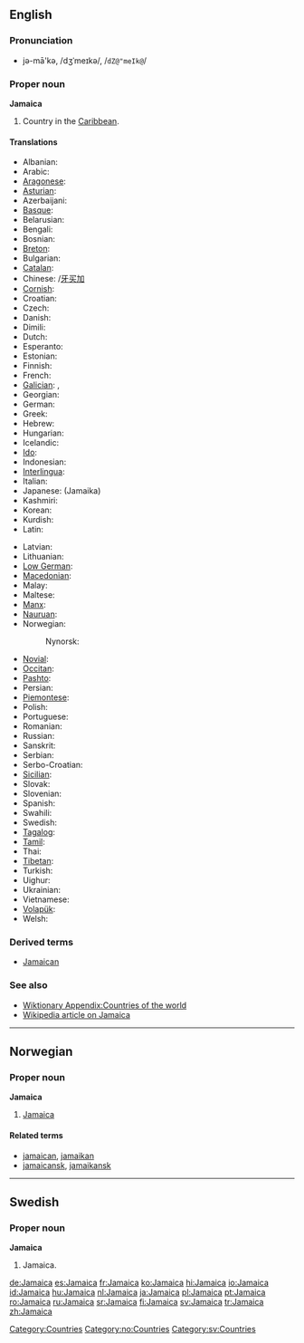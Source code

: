 {{see|jamaica}}
==English==

===Pronunciation===
*jə-mā'kə, /dʒˈmeɪkə/, /<tt>dZ@"meIk@</tt>/

===Proper noun===
'''Jamaica'''

# Country in the [[Caribbean]].

====Translations====
{{trans-top|island country in the Caribbean}}
*Albanian: {{t|sq|Xhamajka|xs=Albanian}}
*Arabic: {{t|ar|جامايكا|sc=Arab}}
*[[Aragonese]]: {{t|an|Chamaica|xs=Aragonese}}
*[[Asturian]]: {{t|ast|Xamaica|xs=Asturian}}
*Azerbaijani: {{t|az|Yamayka|xs=Azeri}}
*[[Basque]]: {{t-|eu|Jamaika|xs=Basque}}
*Belarusian: {{t|be|Ямайка|sc=Cyrl|xs=Belarusian}}
*Bengali: {{t|bn|জামাইকা|sc=Beng|xs=Bengali}}
*Bosnian: {{t|bs|Jamajka|f}}
*[[Breton]]: {{t-|br|Jamaika|xs=Breton}}
*Bulgarian: {{t|bg|Ямайка|sc=Cyrl}}
*[[Catalan]]: {{t-|ca|Jamaica}}
*Chinese: {{t|cmn|牙買加|sc=Hani|xs=Mandarin}}/[[牙买加]]
*[[Cornish]]: {{t|kw|Jamayka|xs=Cornish}}
*Croatian: {{t|hr|Jamajka}}
*Czech: {{t|cs|Jamajka}}
*Danish: {{t-|da|Jamaica}}
*Dimili: {{tø|diq|Cameika}}
*Dutch: {{t+|nl|Jamaica}}
*Esperanto: {{t-|eo|Jamajko|xs=Esperanto}}
*Estonian: {{t-|et|Jamaica}}
*Finnish: {{t+|fi|Jamaika}}
*French: {{t+|fr|Jamaïque|f}}
*[[Galician]]: {{t|gl|Xamaica|xs=Galician}}, {{t-|gl|Jamaica|xs=Galician}}
*Georgian: {{t|ka|იამაიკა|xs=Georgian}}
*German: {{t+|de|Jamaika}}
*Greek: {{t|el|Τζαμάικα|f|sc=Grek}}
*Hebrew: {{t|he|ג'מייקה|sc=Hebr}}
*Hungarian: {{t+|hu|Jamaica}}
*Icelandic: {{t|is|Jamaíka}}
*[[Ido]]: {{t+|io|Jamaika|xs=Ido}}
*Indonesian: {{t-|id|Jamaika|xs=Indonesian}}
*[[Interlingua]]: {{t-|ia|Jamaica|xs=Interlingua}}
*Italian: {{t|it|Giamaica|f}}
*Japanese: {{t-|ja|ジャマイカ|sc=Jpan}} (Jamaika)
*Kashmiri: {{t|ks|जमैका|sc=Deva}}
*Korean: {{t|ko|자메이카|sc=Hang}}
*Kurdish: {{t|ku|Jamaîka}}
*Latin: {{t|la|Iamaica}}
{{trans-mid}}
*Latvian: {{t-|lv|Jamaika|xs=Latvian}}
*Lithuanian: {{t+|lt|Jamaika|xs=Lithuanian}}
*[[Low German]]: {{t-|nds|Jamaika|xs=Low Saxon}}
*[[Macedonian]]: {{t|mk|Јамајка|sc=Cyrl}}
*Malay: {{t-|ms|Jamaika|xs=Malay}}
*Maltese: {{t|mt|Ġammajka|xs=Maltese}}
*[[Manx]]: {{t|gv|Yn Yamaicey|xs=Manx}}
*[[Nauruan]]: {{t-|na|Jamaica|xs=Nauruan}}
*Norwegian: {{t-|no|Jamaica}}
*:Nynorsk: {{t-|nn|Jamaica|xs=Nynorsk}}
*[[Novial]]: {{tø|nov|Jamaika|xs=Novial}}
*[[Occitan]]: {{t-|oc|Jamaica|xs=Occitan}}
*[[Pashto]]: {{t|ps|جمايکا|sc=Arab}}
*Persian: {{t|fa|جامائیکا|sc=fa-Arab|xs=Persian}}
*[[Piemontese]]: {{tø|pms|Giamàica|xs=Piemontese}}
*Polish: {{t|pl|Jamajka}}
*Portuguese: {{t+|pt|Jamaica}}
*Romanian: {{t+|ro|Jamaica|f}}
*Russian: {{t|ru|Ямайка|sc=Cyrl}}
*Sanskrit: {{t|sa|जमैका|sc=Deva|xs=Sanskrit}}
*Serbian: {{t|sr|Јамајка|sc=Cyrl}}
*Serbo-Croatian: {{t|sh|Jamajka}}
*[[Sicilian]]: {{t|scn|Giamaica|xs=Sicilian}}
*Slovak: {{t|sk|Jamajka}}
*Slovenian: {{t|sl|Jamajka}}
*Spanish: {{t+|es|Jamaica}}
*Swahili: {{t-|sw|Jamaika|xs=Swahili}}
*Swedish: {{t+|sv|Jamaica}}
*[[Tagalog]]: {{t-|tl|Jamaica|xs=Tagalog}}
*[[Tamil]]: {{t|ta|யமேக்கா|xs=Tamil}}
*Thai: {{t|th|ประเทศจาเมกา|xs=Thai}}
*[[Tibetan]]: {{t|bo|ཡ་མས་ཁ|xs=Tibetan}}
*Turkish: {{t+|tr|Jamaika}}
*Uighur: {{t|ug|يامايكا|sc=Arab|xs=Uyghur}}
*Ukrainian: {{t|uk|Ямайка|sc=Cyrl|xs=Ukrainian}}
*Vietnamese: {{t-|vi|Jamaica|xs=Vietnamese}}
*[[Volapük]]: {{t|vo|Camekeän|xs=Volapük}}
*Welsh: {{t-|cy|Jamaica|xs=Welsh}}
{{trans-bottom}}

===Derived terms===
*[[Jamaican]]

===See also===
*[[Wiktionary Appendix:Countries of the world]]
*[[w:Jamaica|Wikipedia article on Jamaica]]

[[Category:Countries]]

----

==Norwegian==

===Proper noun===
'''Jamaica'''

# [[#English|Jamaica]]

====Related terms====
*[[jamaican]], [[jamaikan]]
*[[jamaicansk]], [[jamaikansk]]

[[Category:no:Countries]]

----

==Swedish==

===Proper noun===
'''Jamaica'''

# Jamaica.

[[Category:sv:Countries]]

[[de:Jamaica]]
[[es:Jamaica]]
[[fr:Jamaica]]
[[ko:Jamaica]]
[[hi:Jamaica]]
[[io:Jamaica]]
[[id:Jamaica]]
[[hu:Jamaica]]
[[nl:Jamaica]]
[[ja:Jamaica]]
[[pl:Jamaica]]
[[pt:Jamaica]]
[[ro:Jamaica]]
[[ru:Jamaica]]
[[sr:Jamaica]]
[[fi:Jamaica]]
[[sv:Jamaica]]
[[tr:Jamaica]]
[[zh:Jamaica]]